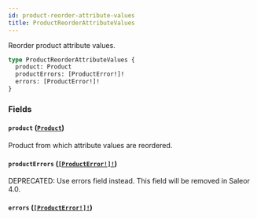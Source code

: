 ```yaml
---
id: product-reorder-attribute-values
title: ProductReorderAttributeValues
---
```


Reorder product attribute values.

```graphql
type ProductReorderAttributeValues {
  product: Product
  productErrors: [ProductError!]!
  errors: [ProductError!]!
}
```

### Fields

#### `product` ([`Product`](../../../developer/api-reference/objects/product))

Product from which attribute values are reordered.

#### `productErrors` ([`[ProductError!]!`](../../../developer/api-reference/objects/product-error))

<span class="badge badge--warning">DEPRECATED: Use errors field instead. This field will be removed in Saleor 4.0.</span>

#### `errors` ([`[ProductError!]!`](../../../developer/api-reference/objects/product-error))
